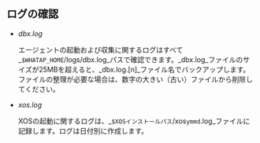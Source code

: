 ## ログの確認

-   _dbx.log_

    エージェントの起動および収集に関するログはすべて_`$WHATAP_HOME`/logs/dbx.log_パスで確認できます。_dbx.log_ファイルのサイズが25MBを超えると、_dbx.log.[n]_ファイル名でバックアップします。ファイルの整理が必要な場合は、数字の大きい（古い）ファイルから削除してください。

-   _xos.log_

    XOSの起動に関するログは、_`$XOSインストールパス`/xos`ymmd`.log_ファイルに記録します。ログは日付別に作成します。
